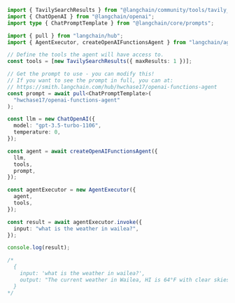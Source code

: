 ```typescript
import { TavilySearchResults } from "@langchain/community/tools/tavily_search";
import { ChatOpenAI } from "@langchain/openai";
import type { ChatPromptTemplate } from "@langchain/core/prompts";

import { pull } from "langchain/hub";
import { AgentExecutor, createOpenAIFunctionsAgent } from "langchain/agents";

// Define the tools the agent will have access to.
const tools = [new TavilySearchResults({ maxResults: 1 })];

// Get the prompt to use - you can modify this!
// If you want to see the prompt in full, you can at:
// https://smith.langchain.com/hub/hwchase17/openai-functions-agent
const prompt = await pull<ChatPromptTemplate>(
  "hwchase17/openai-functions-agent"
);

const llm = new ChatOpenAI({
  model: "gpt-3.5-turbo-1106",
  temperature: 0,
});

const agent = await createOpenAIFunctionsAgent({
  llm,
  tools,
  prompt,
});

const agentExecutor = new AgentExecutor({
  agent,
  tools,
});

const result = await agentExecutor.invoke({
  input: "what is the weather in wailea?",
});

console.log(result);

/*
  {
    input: 'what is the weather in wailea?',
    output: "The current weather in Wailea, HI is 64°F with clear skies. The high for today is 82°F and the low is 66°F. If you'd like more detailed information, you can visit [The Weather Channel](https://weather.com/weather/today/l/Wailea+HI?canonicalCityId=ffa9df9f7220c7e22cbcca3dc0a6c402d9c740c755955db833ea32a645b2bcab)."
  }
*/
```
